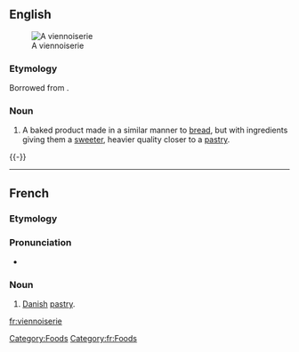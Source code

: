==English==
{{wikipedia}}
[[Image:Pain au chocolat Luc Viatour.jpg|thumb|right|A viennoiserie]]

===Etymology===
Borrowed from {{F.}} {{term|viennoiserie|lang=fr}}.

===Noun===
{{en-noun}}

# A baked product made in a similar manner to [[bread]], but with ingredients giving them a [[sweet]]er, heavier quality closer to a [[pastry]].

[[Category:Foods]]

{{-}}

----

==French==
{{wikipedia|lang=fr}}

===Etymology===
{{suffix|viennois|erie|lang=fr}}

===Pronunciation===
*{{IPA|/vjɛ.nwa.zʁi/|lang=fr}}

===Noun===
{{fr-noun|f}}

# [[Danish]] [[pastry]].

[[Category:fr:Foods]]

[[fr:viennoiserie]]